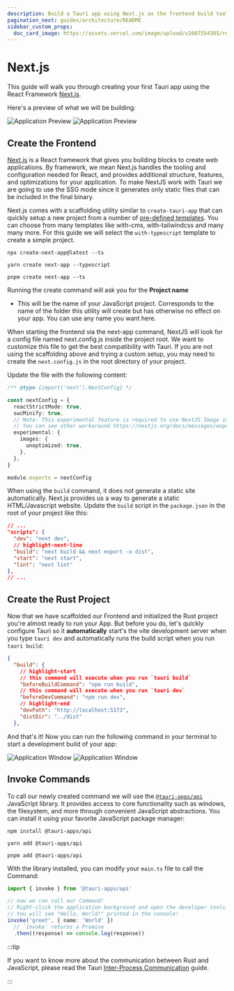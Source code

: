 ```yaml
---
description: Build a Tauri app using Next.js as the frontend build tool
pagination_next: guides/architecture/README
sidebar_custom_props:
  doc_card_image: https://assets.vercel.com/image/upload/v1607554385/repositories/next-js/next-logo.png
---
```



# Next.js

This guide will walk you through creating your first Tauri app using the React Framework [Next.js][nextjs].

<Intro />

Here's a preview of what we will be building:

![Application Preview](/img/guides/getting-started/setup/previews/nextjs-light.png#gh-light-mode-only)
![Application Preview](/img/guides/getting-started/setup/previews/nextjs-dark.png#gh-dark-mode-only)

## Create the Frontend

[Next.js][nextjs] is a React framework that gives you building blocks to create web applications. By framework, we mean Next.js handles the tooling and configuration needed for React, and provides additional structure, features, and optimizations for your application. To make NextJS work with Tauri we are going to use the SSG mode since it generates only static files that can be included in the final binary.

Next.js comes with a scaffolding utility similar to `create-tauri-app` that can quickly setup a new project from a number of [pre-defined templates](https://github.com/vercel/next.js/tree/canary/examples). You can choose from many templates like with-cms, with-tailwindcss and many many more. For this guide we will select the `with-typescript` template to create a simple project.

<Tabs groupId="package-manager">
  <TabItem value="npm" label="Npm" default>

```shell
npx create-next-app@latest --ts
```

  </TabItem>
  <TabItem value="yarn" label="Yarn">

```shell
yarn create next-app --typescript
```

  </TabItem>
  <TabItem value="pnpm" label="Pnpm">

```shell
pnpm create next-app --ts
```

  </TabItem>
</Tabs>

Running the create command will ask you for the **Project name**

- This will be the name of your JavaScript project. Corresponds to the name of the folder this utility will create but has otherwise no effect on your app. You can use any name you want here.

When starting the frontend via the next-app command, NextJS will look for a config file named next.config.js inside the project root. We want to customize this file to get the best compatibility with Tauri. If you are not using the scaffolding above and trying a custom setup, you may need to create the `next.config.js` in the root directory of your project.

Update the file with the following content:

```typescript title=next.config.js
/** @type {import('next').NextConfig} */

const nextConfig = {
  reactStrictMode: true,
  swcMinify: true,
  // Note: This experimental feature is required to use NextJS Image in SSG mode.
  // You can see other workaround https://nextjs.org/docs/messages/export-image-api
  experimental: {
    images: {
      unoptimized: true,
    },
  },
}

module.exports = nextConfig
```

When using the `build` command, it does not generate a static site automatically. Next.js provides us a way to generate a static HTML/Javascript website. Update the `build` script in the `package.json` in the root of your project like this:

```json
// ...
"scripts": {
  "dev": "next dev",
  // highlight-next-line
  "build": "next build && next export -o dist",
  "start": "next start",
  "lint": "next lint"
},
// ...
```

## Create the Rust Project

<TauriInit destDirValue="../dist" devPathValue="http://localhost:5173" />

Now that we have scaffolded our Frontend and initialized the Rust project you're almost ready to run your App.
But before you do, let's quickly configure Tauri so it **automatically** start's the vite development server when you type `tauri dev` and automatically runs the build script when you run `tauri build`:

```json title=src-tauri/tauri.conf.json
{
  "build": {
    // highlight-start
    // this command will execute when you run `tauri build`
    "beforeBuildCommand": "npm run build",
    // this command will execute when you run `tauri dev`
    "beforeDevCommand": "npm run dev",
    // highlight-end
    "devPath": "http://localhost:5173",
    "distDir": "../dist"
  },
```

And that's it! Now you can run the following command in your terminal to start a development build of your app:

<Command name="dev" />

![Application Window](./vite-dev-light.png#gh-light-mode-only)
![Application Window](./vite-dev-dark.png#gh-dark-mode-only)

## Invoke Commands

<Commands />

To call our newly created command we will use the [`@tauri-apps/api`] JavaScript library. It provides access to core functionality such as windows, the filesystem, and more through convenient JavaScript abstractions. You can install it using your favorite JavaScript package manager:

<Tabs groupId="package-manager">
  <TabItem value="npm" label="npm" default>

```shell
npm install @tauri-apps/api
```

  </TabItem>
  <TabItem value="yarn" label="Yarn">

```shell
yarn add @tauri-apps/api
```

  </TabItem>
  <TabItem value="pnpm" label="pnpm">

```shell
pnpm add @tauri-apps/api
```

  </TabItem>
</Tabs>

With the library installed, you can modify your `main.ts` file to call the Command:

```typescript title=src/main.ts
import { invoke } from '@tauri-apps/api'

// now we can call our Command!
// Right-click the application background and open the developer tools.
// You will see "Hello, World!" printed in the console!
invoke('greet', { name: 'World' })
  // `invoke` returns a Promise
  .then((response) => console.log(response))
```

:::tip

If you want to know more about the communication between Rust and JavaScript, please read the Tauri [Inter-Process Communication][inter-process-communication] guide.

:::

<!-- TODO: Show how you can add this and screenshots of what it looks like -->

[nextjs]: https://nextjs.org
[cargo]: https://doc.rust-lang.org/cargo/
[typescript]: https://www.typescriptlang.org
[prerequisites]: ../prerequisites.md
[awesome-vite]: https://github.com/vitejs/awesome-vite#plugins
[`@tauri-apps/api`]: ../../../api/js/
[inter-process-communication]: ../../architecture/inter-process-communication/README.md
